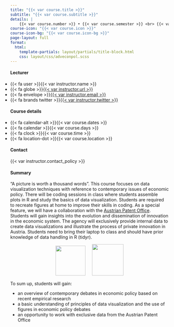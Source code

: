 ```yaml
---
title: "{{< var course.title >}}"
subtitle: "{{< var course.subtitle >}}"
details: |
    {{< var course.number >}} • {{< var course.semester >}} <br> {{< var university.name >}}
course-icon: "{{< var course.icon >}}"
course-icon-bg: "{{< var course.icon-bg >}}"
page-layout: full
format:
  html:
    template-partials: layout/partials/title-block.html
    css: layout/css/adveconpol.scss
---
```


::: {.home}

::: {.grid .course-info}

::: {.g-col-12 .g-col-sm-6 .g-col-md-4}
#### Lecturer

<ul class="fa-ul" style="padding-left: 0;">
  <li><span class="fa-li">{{< fa user >}}</span>{{< var instructor.name >}}</li>
  <li><span class="fa-li">{{< fa globe >}}</span>[{{< var instructor.url >}}]({{< var instructor.url >}})</li>
  <li><span class="fa-li">{{< fa envelope >}}</span><a href="mailto:{{< var instructor.email >}}">{{< var instructor.email >}}</a></li>
  <li><span class="fa-li">{{< fa brands twitter >}}</span>[{{< var instructor.twitter >}}](https://www.twitter.com/{{< var instructor.twitter >}})</li>
</ul>
:::

::: {.g-col-12 .g-col-sm-6 .g-col-md-4}
#### Course details

<ul class="fa-ul" style="padding-left: 0;">
  <li><span class="fa-li">{{< fa calendar-alt >}}</span>{{< var course.dates >}}</li>
  <li><span class="fa-li">{{< fa calendar >}}</span>{{< var course.days >}}</li>
  <li><span class="fa-li">{{< fa clock >}}</span>{{< var course.time >}}</li>
  <li><span class="fa-li">{{< fa location-dot >}}</span>{{< var course.location >}}</li>
</ul>
:::

::: {.g-col-12 .g-col-sm-6 .g-col-md-4}
#### Contact

{{< var instructor.contact_policy >}}
:::

:::


#### Summary

"A picture is worth a thousand words". This course focuses on data visualization techniques with reference to contemporary issues of economic policy. There will be coding sessions in class where students assemble plots in R and study the basics of data visualization. Students are required to recreate figures at home to improve their skills in coding. As a special feature, we will have a collaboration with the [Austrian Patent Office](https://www.patentamt.at). Students will gain insights into the evolution and dissemination of innovation in the economic system. The agency will exclusively provide internal data to create data visualizations and illustrate the process of private innovation in Austria. Students need to bring their laptop to class and should have prior knowledge of data handling in R (tidyr).

::: {style="text-align:center;"}
![](data/img/wu-logo-simple.png){height="95px"} &emsp; ![](data/img/patentamt.png){height="100px"}
:::

To sum up, students will gain:

::: {.summary-points}
- an overview of contemporary debates in economic policy based on recent empirical research
- a basic understanding of principles of data visualization and the use of figures in economic policy debates
- an opportunity to work with exclusive data from the Austrian Patent Office
:::

:::
